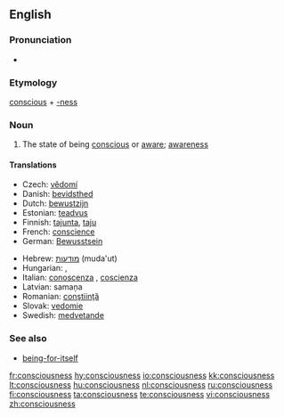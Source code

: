 ==English==

===Pronunciation===
*{{audio|en-us-consciousness.ogg|Audio (US)}}

===Etymology===
[[conscious]] + [[-ness]]

===Noun===
{{wikipedia}}
{{en-noun|-}}

# The state of being [[conscious]] or [[aware]]; [[awareness]]

====Translations====
{{trans-top|awareness}}
*Czech: [[vědomí]]  {{n}}
*Danish: [[bevidsthed]]
*Dutch: [[bewustzijn]] {{n}}
*Estonian: [[teadvus]]
*Finnish: [[tajunta]], [[taju]]
*French: [[conscience]] {{f}}
*German: [[Bewusstsein]] {{n}}
{{trans-mid}}
*Hebrew: [[מודעות]] (muda'ut) {{f}}
*Hungarian: {{t|hu|tudatosság}}, {{t|hu|tudat}}
*Italian: [[conoscenza]] {{f}}, [[coscienza]] {{f}}
*Latvian: samaņa  {{n}}
*Romanian: [[conştiinţă]] {{f}}
*Slovak: [[vedomie]]  {{n}}
*Swedish: [[medvetande]] {{n}}
{{trans-bottom}}

===See also===
* [[being-for-itself]]

[[fr:consciousness]]
[[hy:consciousness]]
[[io:consciousness]]
[[kk:consciousness]]
[[lt:consciousness]]
[[hu:consciousness]]
[[nl:consciousness]]
[[ru:consciousness]]
[[fi:consciousness]]
[[ta:consciousness]]
[[te:consciousness]]
[[vi:consciousness]]
[[zh:consciousness]]